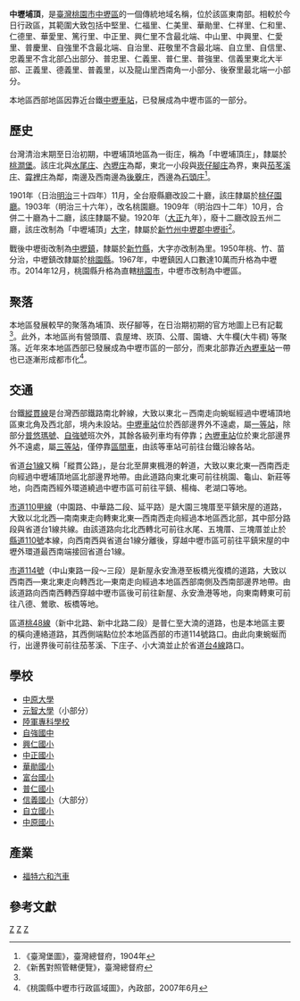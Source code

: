 {{noteTA　
|1 = zh-cn:庄; zh-hk:庄; zh-tw:庄;
}}
'''中壢埔頂'''，是[[臺灣|臺灣]][[桃園市|桃園市]][[中壢區|中壢區]]的一個傳統地域名稱，位於該區東南部。相較於今日行政區，其範圍大致包括中堅里、仁福里、仁美里、華勛里、仁祥里、仁和里、仁德里、華愛里、篤行里、中正里、興仁里不含最北端、中山里、中興里、仁愛里、普慶里、自強里不含最北端、自治里、莊敬里不含最北端、自立里、自信里、忠義里不含北部凸出部分、普忠里、仁義里、普仁里、普強里、信義里東北大半部、正義里、德義里、普義里，以及龍山里西南角一小部分、後寮里最北端一小部分。

本地區西部地區因靠近台鐵[[中壢車站|中壢車站]]，已發展成為中壢市區的一部分。

==歷史==
台灣清治末期至日治初期，中壢埔頂地區為一街庄，稱為「中壢埔頂庄」，隸屬於[[桃澗堡|桃澗堡]]。該庄北與[[水尾_(桃園市中壢區)|水尾庄]]、[[內壢庄|內壢庄]]為鄰，東北一小段與[[崁仔腳庄|崁仔腳庄]]為界，東與[[茄苳溪庄|茄苳溪庄]]、[[霄裡庄|霄裡庄]]為鄰，南邊及西南邊為[[後寮_(桃園市)|後藔庄]]，西邊為[[石頭_(地名)|石頭庄]]<ref name="臺灣堡圖">《臺灣堡圖》，臺灣總督府，1904年</ref>。

1901年（日治[[明治|明治]]三十四年）11月，全台廢縣廳改設二十廳，該庄隸屬於[[桃仔園廳|桃仔園廳]]。1903年（明治三十六年），改名桃園廳。1909年（明治四十二年）10月，合併二十廳為十二廳，該庄隸屬不變。1920年（[[大正|大正]]九年），廢十二廳改設五州二廳，該庄改制為「中壢埔頂」[[大字|大字]]，隸屬於[[新竹州|新竹州]][[中壢郡|中壢郡]][[中壢街|中壢街]]<ref>《新舊對照管轄便覽》，臺灣總督府</ref>。

戰後中壢街改制為[[中壢鎮|中壢鎮]]，隸屬於[[新竹縣|新竹縣]]，大字亦改制為里。1950年桃、竹、苗分治，中壢鎮改隸屬於[[桃園縣|桃園縣]]。1967年，中壢鎮因人口數達10萬而升格為中壢市。2014年12月，桃園縣升格為直轄[[桃園市|桃園市]]，中壢市改制為中壢區。

==聚落==
本地區發展較早的聚落為埔頂、崁仔腳等，在日治期初期的官方地圖上已有記載<ref name="臺灣堡圖"/>。此外，本地區尚有營頭厝、袁屋埤、崁頂、公厝、園塘、大牛欄(大牛稠) 等聚落。近年來本地區西部已發展成為中壢市區的一部分，而東北部靠近[[內壢車站|內壢車站]]一帶也已逐漸形成都市化<ref>《桃園縣中壢市行政區域圖》，內政部，2007年6月</ref>。

==交通==
台鐵[[縱貫線_(北段)|縱貫線]]是台灣西部鐵路南北幹線，大致以東北－西南走向蜿蜒經過中壢埔頂地區東北角及西北部，境內未設站。[[中壢車站|中壢車站]]位於西部邊界外不遠處，屬[[一等站_(台鐵)|一等站]]，除部分[[普悠瑪號|普悠瑪號]]、[[自強號|自強號]]班次外，其餘各級列車均有停靠；[[內壢車站|內壢車站]]位於東北部邊界外不遠處，屬[[三等站_(台鐵)|三等站]]，僅停靠[[台鐵區間車|區間車]]，由該等車站可前往台鐵沿線各站。

省道[[台1線|台1線]]又稱「縱貫公路」，是台北至屏東楓港的幹道，大致以東北東—西南西走向經過中壢埔頂地區北部邊界地帶。由此道路向東北東可前往桃園、龜山、新莊等地，向西南西經外環道繞過中壢市區可前往平鎮、楊梅、老湖口等地。

[[市道110甲線|市道110甲線]]（中園路、中華路二段、延平路）是大園三塊厝至平鎮宋屋的道路，大致以北北西—南南東走向轉東北東—西南西走向經過本地區西北部，其中部分路段與省道台1線共線。由該道路向北北西轉北可前往水尾、五塊厝、三塊厝並止於[[縣道110號|縣道110號]]本線，向西南西與省道台1線分離後，穿越中壢市區可前往平鎮宋屋的中壢外環道最西南端接回省道台1線。

[[市道114號|市道114號]]（中山東路一段～三段）是新屋永安漁港至板橋光復橋的道路，大致以西南西—東北東走向轉西北—東南走向經過本地區西部南側及西南部邊界地帶。由該道路向西南西轉西穿越中壢市區後可前往新屋、永安漁港等地，向東南轉東可前往八德、鶯歌、板橋等地。

區道[[桃48線|桃48線]]（新中北路、新中北路二段）是普仁至大湳的道路，也是本地區主要的橫向連絡道路，其西側端點位於本地區西部的市道114號路口。由此向東蜿蜒而行，出邊界後可前往茄苳溪、下庄子、小大湳並止於省道[[台4線|台4線]]路口。

==學校==
*[[中原大學|中原大學]]
*[[元智大學|元智大學]]（小部分）
*[[陸軍專科學校|陸軍專科學校]]
*[[桃園市立自強國民中學|自強國中]]
*[[桃園市中壢區興仁國民小學|興仁國小]]
*[[桃園市中壢區中正國民小學|中正國小]]
*[[桃園市中壢區華勛國民小學|華勛國小]]
*[[桃園市中壢區富台國民小學|富台國小]]
*[[桃園市中壢區普仁國民小學|普仁國小]]
*[[桃園市中壢區信義國民小學|信義國小]]（大部分）
*[[桃園市中壢區自立國民小學|自立國小]]
*[[桃園市中壢區中原國民小學|中原國小]]

==產業==
*[[福特六和汽車|福特六和汽車]]

==參考文獻==
{{reflist}}

{{中壢郡}}

[[Category:中壢區地名|Z]]
[[Category:桃澗堡|Z]]
[[Category:中壢街大字|Z]]